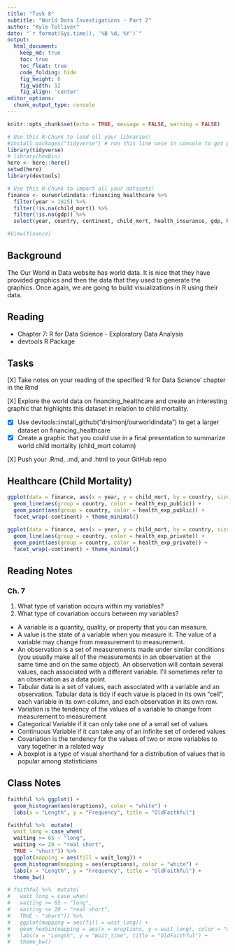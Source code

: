 ```yaml
---
title: "Task 8"
subtitle: "World Data Investigations - Part 2"
author: "Kyle Tolliver"
date: "`r format(Sys.time(), '%B %d, %Y')`"
output:
  html_document:  
    keep_md: true
    toc: true
    toc_float: true
    code_folding: hide
    fig_height: 6
    fig_width: 12
    fig_align: 'center'
editor_options: 
  chunk_output_type: console
---
```


```r
knitr::opts_chunk$set(echo = TRUE, message = FALSE, warning = FALSE)
```

```r
# Use this R-Chunk to load all your libraries!
#install.packages("tidyverse") # run this line once in console to get package
library(tidyverse)
# library(hexbin)
here <- here::here()
setwd(here)
library(devtools)
```

```r
# Use this R-Chunk to import all your datasets!
finance <- ourworldindata::financing_healthcare %>% 
  filter(year > 1825) %>%     
  filter(!is.na(child_mort)) %>%
  filter(!is.na(gdp)) %>%
  select(year, country, continent, child_mort, health_insurance, gdp, health_exp_total, health_exp_public, health_exp_private)

#View(finance)
```

## Background

The Our World in Data website has world data. It is nice that they have provided graphics and then the data that they used to generate the graphics. Once again, we are going to build visualizations in R using their data.

## Reading

* Chapter 7: R for Data Science - Exploratory Data Analysis        
* devtools R Package   

## Tasks

[X] Take notes on your reading of the specified ‘R for Data Science’ chapter in the Rmd

[X] Explore the world data on financing_healthcare and create an interesting graphic that highlights this dataset in relation to child mortality.

* [X] Use devtools::install_github("drsimonj/ourworldindata") to get a larger dataset on financing_healthcare
* [X] Create a graphic that you could use in a final presentation to summarize world child mortality (child_mort column)

[X] Push your .Rmd, .md, and .html to your GitHub repo

## Healthcare (Child Mortality)

```r
ggplot(data = finance, aes(x = year, y = child_mort, by = country, size = health_exp_total)) +
  geom_line(aes(group = country, color = health_exp_public)) +
  geom_point(aes(group = country, color = health_exp_public)) +
  facet_wrap(~continent) + theme_minimal()
```

```r
ggplot(data = finance, aes(x = year, y = child_mort, by = country, size = health_exp_total)) +
  geom_line(aes(group = country, color = health_exp_private)) +
  geom_point(aes(group = country, color = health_exp_private)) +
  facet_wrap(~continent) + theme_minimal()
```


## Reading Notes    
### Ch. 7

1. What type of variation occurs within my variables?
2. What type of covariation occurs between my variables?

* A variable is a quantity, quality, or property that you can measure.
* A value is the state of a variable when you measure it. The value of a variable may change from measurement to measurement.
* An observation is a set of measurements made under similar conditions (you usually make all of the measurements in an observation at the same time and on the same object). An observation will contain several values, each associated with a different variable. I’ll sometimes refer to an observation as a data point.
* Tabular data is a set of values, each associated with a variable and an observation. Tabular data is tidy if each value is placed in its own “cell”, each variable in its own column, and each observation in its own row.
* Variation is the tendency of the values of a variable to change from measurement to measurement
* Categorical Variable if it can only take one of a small set of values
* Continuous Variable if it can take any of an infinite set of ordered values
* Covariation is the tendency for the values of two or more variables to vary together in a related way
* A boxplot is a type of visual shorthand for a distribution of values that is popular among statisticians

## Class Notes

```r
faithful %>% ggplot() +   
  geom_histogram(aes(eruptions), color = "white") + 
  labs(x = "Length", y = "Frequency", title = "OldFaithful")
```

```r
faithful %>%  mutate(
  wait_long = case_when(
  waiting >= 65 ~ "long",
  waiting <= 20 ~ "real short",
  TRUE ~ "short")) %>% 
  ggplot(mapping = aes(fill = wait_long)) +   
  geom_histogram(mapping = aes(eruptions), color = "white") + 
  labs(x = "Length", y = "Frequency", title = "OldFaithful") +
  theme_bw()
```

```r
# faithful %>%  mutate(
#   wait_long = case_when(
#   waiting >= 65 ~ "long",
#   waiting <= 20 ~ "real short",
#   TRUE ~ "short")) %>% 
#   ggplot(mapping = aes(fill = wait_long)) +   
#   geom_hexbin(mapping = aes(x = eruptions, y = wait_long), color = "white") + 
#   labs(x = "Length", y = "Wait_time", title = "OldFaithful") +
#   theme_bw()
```
